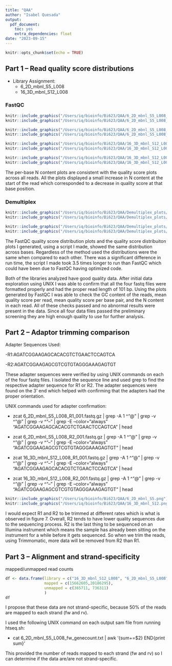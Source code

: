 ```yaml
---
title: "QAA"
author: "Isabel Quesada"
output:
  pdf_document:
    toc: yes
    extra_dependencies: float
date: "2023-09-15"
---
```


```r
knitr::opts_chunk$set(echo = TRUE)
```

## Part 1 – Read quality score distributions

- Library Assignment: 
  - 6_2D_mbnl_S5_L008
  - 16_3D_mbnl_S12_L008

### FastQC 
```r

knitr::include_graphics("/Users/iq/bioinfo/Bi623/QAA/6_2D_mbnl_S5_L008_R1_001_fastqc/Images/per_base_quality.png")
knitr::include_graphics("/Users/iq/bioinfo/Bi623/QAA/6_2D_mbnl_S5_L008_R1_001_fastqc/Images/per_base_n_content.png")
```


```r

knitr::include_graphics("/Users/iq/bioinfo/Bi623/QAA/6_2D_mbnl_S5_L008_R2_001_fastqc/Images/per_base_quality.png")
knitr::include_graphics("/Users/iq/bioinfo/Bi623/QAA/6_2D_mbnl_S5_L008_R2_001_fastqc/Images/per_base_n_content.png")
```


```r
knitr::include_graphics("/Users/iq/bioinfo/Bi623/QAA/16_3D_mbnl_S12_L008_R1_001_fastqc/Images/per_base_quality.png")
knitr::include_graphics("/Users/iq/bioinfo/Bi623/QAA/16_3D_mbnl_S12_L008_R1_001_fastqc/Images/per_base_n_content.png")
```


```r
knitr::include_graphics("/Users/iq/bioinfo/Bi623/QAA/16_3D_mbnl_S12_L008_R2_001_fastqc/Images/per_base_quality.png")
knitr::include_graphics("/Users/iq/bioinfo/Bi623/QAA/16_3D_mbnl_S12_L008_R2_001_fastqc/Images/per_base_n_content.png")
```

The per-base N content plots are consistent with the quality score plots across all reads. All the plots displayed a small increase in N content at the start of the read which corresponded to a decrease in quality score at that base position. 


### Demultiplex
```r
knitr::include_graphics("/Users/iq/bioinfo/Bi623/QAA/Demultiplex_plots/6_2D_mbnl_S5_L008_R1_001_qscore_distribution.png")
knitr::include_graphics("/Users/iq/bioinfo/Bi623/QAA/Demultiplex_plots/6_2D_mbnl_S5_L008_R2_001_qscore_distribution.png")
```


```r
knitr::include_graphics("/Users/iq/bioinfo/Bi623/QAA/Demultiplex_plots/16_3D_mbnl_S12_L008_R1_001_qscore_distribution.png")
knitr::include_graphics("/Users/iq/bioinfo/Bi623/QAA/Demultiplex_plots/16_3D_mbnl_S12_L008_R2_001_qscore_distribution.png")
```

The FastQC quality score distribution plots and the quality score distribuiton plots I generated, using a script I made, showed the same distribution across bases. Regardless of the method used the distributions were the same when compared to each other. There was a significant difference in run time, the script I made took 3.5 times longer to run than FastQC which could have been due to FastQC having optimized code. 


Both of the libraries analyzed have good quality data. After initial data exploration using UNIX I was able to confirm that all the four fastq files were formatted properly and had the proper read length of 101 bp. Using the plots generated by FastQC I was able to check the GC content of the reads, mean quality score per read, mean quality score per base pair, and the N content in each read. All of these checks passed and no abnormal results were present in the data. Since all four data files passed the preliminary screening they are high enough quality to use for further analysis. 

## Part 2 – Adaptor trimming comparison

Adapter Sequences Used: 

-R1:AGATCGGAAGAGCACACGTCTGAACTCCAGTCA

-R2:AGATCGGAAGAGCGTCGTGTAGGGAAAGAGTGT

These adapter sequences were verified by using UNIX commands on each of the four fastq files. I isolated the sequence line and used grep to find the respective adapter sequence for R1 or R2. The adapter sequences were found on the 3' end which helped with confirming that the adapters had the proper orientation. 

UNIX commands used for adapter confirmation:

- zcat 6_2D_mbnl_S5_L008_R1_001.fastq.gz | grep -A 1 ^"@" | grep -v ^"@" |     grep -v ^"--" | grep -E --color="always" "AGATCGGAAGAGCACACGTCTGAACTCCAGTCA" | head

- zcat 6_2D_mbnl_S5_L008_R2_001.fastq.gz | grep -A 1 ^"@" | grep -v ^"@" | grep -v ^"--" | grep -E --color="always" "AGATCGGAAGAGCGTCGTGTAGGGAAAGAGTGT" | head

- zcat 16_3D_mbnl_S12_L008_R1_001.fastq.gz | grep -A 1 ^"@" | grep -v ^"@" | grep -v ^"--" | grep -E --color="always" "AGATCGGAAGAGCACACGTCTGAACTCCAGTCA" | head

- zcat 16_3D_mbnl_S12_L008_R2_001.fastq.gz | grep -A 1 ^"@" | grep -v ^"@" | grep -v ^"--" | grep -E --color="always" "AGATCGGAAGAGCGTCGTGTAGGGAAAGAGTGT" | head

```r
knitr::include_graphics("/Users/iq/bioinfo/Bi623/QAA/6_2D_mbnl_S5.png")
knitr::include_graphics("/Users/iq/bioinfo/Bi623/QAA/16_3D_mbnl_S12.png")
```

I would expect R1 and R2 to be trimmed at different rates which is what is observed in figure 7. Overall, R2 tends to have lower quality sequences due to the sequencing process. R2 is the last thing to be sequenced on an Illumina instrument which means the sample has already been sitting on the instrument for a while before it gets sequenced. So when we trim the reads, using Trimmomatic, more data will be removed from R2 than R1. 

## Part 3 – Alignment and strand-specificity

mapped/unmapped read counts
```r

df <- data.frame(library = c("16_3D_mbnl_S12_L008", "6_2D_mbnl_S5_L008"),
                 mapped = c(15662605,20186295),
                 unmapped = c(365711, 736311)
                 )
df
```
I propose that these data are not strand-specific, because 50% of the reads are mapped to each strand (fw and rv). 

I used the following UNIX command on each output sam file from running htseq.sh: 

- cat 6_2D_mbnl_S5_L008_fw_genecount.txt | awk '{sum+=$2} END{print sum}'

This provided the number of reads mapped to each strand (fw and rv) so I can determine if the data are/are not strand-specific.


